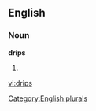 
==English==

===Noun===
'''drips'''

# {{plural of|[[drip]]}}

[[Category:English plurals]]

[[vi:drips]]